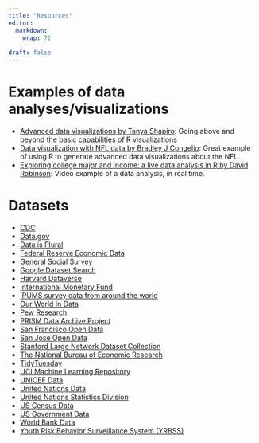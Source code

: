 ```yaml
---
title: "Resources"
editor: 
  markdown: 
    wrap: 72
    
draft: false
---
```


# Examples of data analyses/visualizations 

- [Advanced data visualizations by Tanya Shapiro](https://github.com/tashapiro/tanya-data-viz): Going above and beyond the basic capabilities of R visualizations
- [Data visualization with NFL data by Bradley J Congelio](https://bradcongelio.com/nfl-analytics-with-r-book/04-nfl-analytics-visualization.html): Great example of using R to generate advanced data visualizations about the NFL.
- [Exploring college major and income: a live data analysis in R by David Robinson](http://varianceexplained.org/r/tidy-tuesday-college-major/): Video example of a data analysis, in real time.


# Datasets

-   [CDC](https://www.cdc.gov/datastatistics/)
-   [Data.gov](https://www.data.gov/)
-   [Data is Plural](https://docs.google.com/spreadsheets/d/1wZhPLMCHKJvwOkP4juclhjFgqIY8fQFMemwKL2c64vk/edit#gid=0)
-   [Federal Reserve Economic Data](https://fred.stlouisfed.org)
-   [General Social Survey](https://gss.norc.org/)
-   [Google Dataset Search](https://datasetsearch.research.google.com/)
-   [Harvard Dataverse](https://dataverse.harvard.edu/)
-   [International Monetary Fund](https://data.imf.org/?sk=388DFA60-1D26-4ADE-B505-A05A558D9A42&sId=1479329328660)
-   [IPUMS survey data from around the world](https://ipums.org/)
-   [Our World In Data](https://ourworldindata.org)
-   [Pew Research](https://www.pewresearch.org/download-datasets/)
-   [PRISM Data Archive Project](https://www.icpsr.umich.edu/icpsrweb/content/ICPSR/fenway.html)
-   [San Francisco Open Data](https://data.sfgov.org/)
-   [San Jose Open Data](https://data.sanjoseca.gov)
-   [Stanford Large Network Dataset Collection](https://snap.stanford.edu/data/)
-   [The National Bureau of Economic Research](https://www.nber.org/research/data?page=1&perPage=50)
-   [TidyTuesday](https://github.com/rfordatascience/tidytuesday/tree/master)
-   [UCI Machine Learning Repository](https://archive.ics.uci.edu/ml/index.php)
-   [UNICEF Data](https://data.unicef.org/)
-   [United Nations Data](http://data.un.org/)
-   [United Nations Statistics Division](https://unstats.un.org/UNSDWebsite/)
-   [US Census Data](https://www.census.gov/data.html)
-   [US Government Data](https://sctyner.github.io/static/presentations/Misc/GraphicsGroupISU/2018-11-16-us-govt-data.html)
-   [World Bank Data](https://datacatalog.worldbank.org/home)
-   [Youth Risk Behavior Surveillance System (YRBSS)](https://chronicdata.cdc.gov/Youth-Risk-Behaviors/DASH-Youth-Risk-Behavior-Surveillance-System-YRBSS/q6p7-56au)
